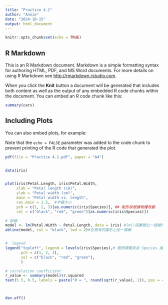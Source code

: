 ```yaml
---
title: "Practice 4.1"
author: "Annie"
date: "2024-10-15"
output: html_document
---
```


```r
knitr::opts_chunk$set(echo = TRUE)
```

## R Markdown

This is an R Markdown document. Markdown is a simple formatting syntax for authoring HTML, PDF, and MS Word documents. For more details on using R Markdown see <http://rmarkdown.rstudio.com>.

When you click the **Knit** button a document will be generated that includes both content as well as the output of any embedded R code chunks within the document. You can embed an R code chunk like this:

```r
summary(cars)
```

## Including Plots

You can also embed plots, for example:


Note that the `echo = FALSE` parameter was added to the code chunk to prevent printing of the R code that generated the plot.



```r
pdf(file = "Practice 4.1.pdf", paper = "A4")


data(iris)


plot(iris$Petal.Length, iris$Petal.Width,
     xlab = "Petal length (cm)", 
     ylab = "Petal width (cm)",
     main = "Petal width vs. length",
     cex.main = 1.5,  #字體大小
     pch = c(1, 2, 3)[as.numeric(iris$Species)], ## 點形狀根據物種改變 
     col = c("black", "red", "green")[as.numeric(iris$Species)])  

# 斜線
model <- lm(Petal.Width ~ Petal.Length, data = iris) #lm()函數建立一個線性回歸模型，來預測Petal.Width（花瓣寬度），根據自變量 Petal.Length（花瓣長度）。
abline(model, col = "black", lwd = 2)#在現有的圖形上加一條線


#  legend
legend("topleft", legend = levels(iris$Species),# 圖例標籤來自 Species 層級
       pch = c(1, 2, 3), 
       col = c("black", "red", "green"),
       )

# correlation coefficient
r_value <- summary(model)$r.squared
text(5.5, 0.5, labels = paste("R = ", round(sqrt(r_value), 2)), pos = 4)



dev.off()

```



